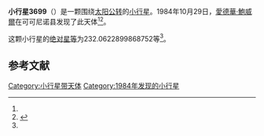 {{Infobox planet
| bgcolour = #FFFFC0
| name = 3699 Milbourn
| symbol = 
| image = 
| caption = 
| discovery = yes
| discovery_ref = 
| discoverer = [[愛德華·鮑威爾|愛德華·鮑威爾]]
| discovery_site = [[可可尼诺县|可可尼诺县]] 
| discovered = 1984年10月29日
| designations = yes
| mp_name = 
| named_after = 
| alt_names = 1984 UC2/ 1950 NF / 1962 XW1 / 1968 HW / 1969 TJ3 / 1972 HA1 / 1980 TK8
| mp_category = [[主带小行星|主带小行星]]
| orbit_ref = <ref name="a">[http://ssd.jpl.nasa.gov/sbdb.cgi?sstr=3699 3699 Milbourn] {{Wayback|url=http://ssd.jpl.nasa.gov/sbdb.cgi?sstr=3699 |date=20210721073701 }}，小行星數據庫瀏覽器（JPL Small-Body Database Browser）－[[美国国家航空航天局|美国国家航空航天局]]喷气推进实验室</ref>
| epoch = 2456400.5 (2013年4月18日更新)
| aphelion = {{convert|2.847265643197965|AU|km|3|abbr=on|lk=out}}
| perihelion = {{convert|1.949858541777352|AU|km|3|abbr=on}}
| semimajor = {{convert|2.398562092487658|AU|km|3|abbr=on}}
| eccentricity = 0.187071893
| period = 1356.828244 [[日|日]]<br />3.71[[儒略年|儒略年]]
| avg_speed = 
| inclination = 5.717252147914991
| asc_node = 95.08929780826159
| mean_anomaly = 
| arg_peri = 232.0622899868752
| satellites = 
| physical_characteristics = yes
| dimensions = 
| mass = 
| density = 
| surface_grav = 
| escape_velocity = 
| sidereal_day = 
| axial_tilt = 
| pole_ecliptic_lat = 
| pole_ecliptic_lon = 
| albedo = 
| temperatures= 
| temp_name1 = 
| mean_temp_1 = 
| max_temp_1 = 
| temp_name2 = 
| max_temp_2 = 
| spectral_type = 
| abs_magnitude = 232.0622899868752
}}

'''小行星3699'''（{{lang-en|3699 Milbourn}}）是一颗围绕[[太阳|太阳]][[公转|公转]]的[[小行星|小行星]]。1984年10月29日，[[愛德華·鮑威爾|愛德華·鮑威爾]]在可可尼诺县发现了此天体<ref name="a" /><ref>{{cite news|title=小行星列表|url=http://cfa-www.harvard.edu/iau/lists/NumberedMPs.txt|accessdate=2013-07-08|newspaper=哈佛大学|archive-date=2008-05-17|archive-url=https://web.archive.org/web/20080517010638/http://cfa-www.harvard.edu/iau/lists/NumberedMPs.txt|dead-url=no}}</ref>。

这颗小行星的[[绝对星等|绝对星等]]为232.0622899868752等<ref name="a" />。

==参考文献==
{{reflist}}
{{Minor Planet Number|[[小行星3698|小行星3698]]|[[小行星3700|小行星3700]]}}

{{小天体}}

[[Category:小行星带天体|Category:小行星带天体]]
[[Category:1984年发现的小行星|Category:1984年发现的小行星]]

{{asteroid-stub}}